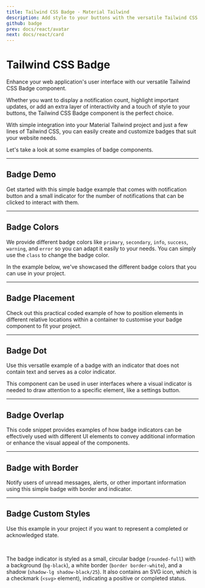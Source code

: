 ```yaml
---
title: Tailwind CSS Badge - Material Tailwind
description: Add style to your buttons with the versatile Tailwind CSS Badge component. Customize and integrate it easily into your web project.
github: badge
prev: docs/react/avatar
next: docs/react/card
---
```


# Tailwind CSS Badge

Enhance your web application's user interface with our versatile Tailwind CSS Badge component.

Whether you want to display a notification count, highlight important updates, or add an extra layer of interactivity and a touch of style to your buttons, the Tailwind CSS Badge component is the perfect choice.

With simple integration into your Material Tailwind project and just a few lines of Tailwind CSS, you can easily create and customize badges that suit your website needs.

Let's take a look at some examples of badge components.

---

## Badge Demo

Get started with this simple badge example that comes with notification button and a small indicator for the number of notifications that can be clicked to interact with them.

<PreviewWithCode relativePath="badge/badge-demo.tsx" language="html" />

---

## Badge Colors

We provide different badge colors like `primary`, `secondary`, `info`, `success`, `warning`, and `error` so you can adapt it easily to your needs. You can simply use the `class` to change the badge color.

In the example below, we've showcased the different badge colors that you can use in your project.

<PreviewWithCode relativePath="badge/badge-colors.tsx" language="html" />

---

## Badge Placement

Check out this practical coded example of how to position elements in different relative locations within a container to customise your badge component to fit your project.

<PreviewWithCode relativePath="badge/badge-placement.tsx" language="html" />

---

## Badge Dot

Use this versatile example of a badge with an indicator that does not contain text and serves as a color indicator.

This component can be used in user interfaces where a visual indicator is needed to draw attention to a specific element, like a settings button.

<PreviewWithCode relativePath="badge/badge-dot.tsx" language="html" />

---

## Badge Overlap

This code snippet provides examples of how badge indicators can be effectively used with different UI elements to convey additional information or enhance the visual appeal of the components.

<PreviewWithCode relativePath="badge/badge-overlap.tsx" language="html" />

---

## Badge with Border

Notify users of unread messages, alerts, or other important information using this simple badge with border and indicator.

<PreviewWithCode relativePath="badge/badge-with-border.tsx" language="html" />

---

## Badge Custom Styles

Use this example in your project if you want to represent a completed or acknowledged state.

<PreviewWithCode relativePath="badge/badge-custom-styles.tsx" language="html" />

<br />

The badge indicator is styled as a small, circular badge (`rounded-full`) with a background (`bg-black`), a white border (`border border-white`), and a shadow (`shadow-lg shadow-black/25`). It also contains an SVG icon, which is a checkmark (`<svg>` element), indicating a positive or completed status.


